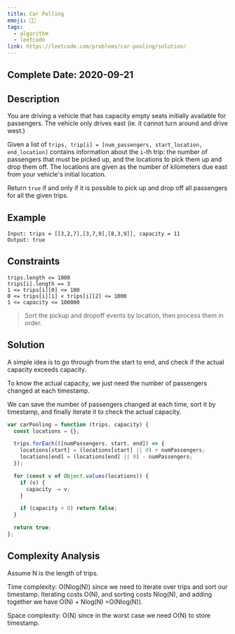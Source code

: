 ```yaml
---
title: Car Polling
emoji: 👨‍💻
tags:
  - algorithm
  - leetcode
link: https://leetcode.com/problems/car-pooling/solution/
---
```


## Complete Date: 2020-09-21

## Description

You are driving a vehicle that has capacity empty seats initially available for passengers. The vehicle only drives east (ie. it cannot turn around and drive west.)

Given a list of `trips, trip[i] = [num_passengers, start_location, end_location]` contains information about the `i`-th trip: the number of passengers that must be picked up, and the locations to pick them up and drop them off. The locations are given as the number of kilometers due east from your vehicle's initial location.

Return `true` if and only if it is possible to pick up and drop off all passengers for all the given trips.

## Example

```
Input: trips = [[3,2,7],[3,7,9],[8,3,9]], capacity = 11
Output: true
```

## Constraints

```
trips.length <= 1000
trips[i].length == 3
1 <= trips[i][0] <= 100
0 <= trips[i][1] < trips[i][2] <= 1000
1 <= capacity <= 100000
```

> Sort the pickup and dropoff events by location, then process them in order.

## Solution

A simple idea is to go through from the start to end, and check if the actual capacity exceeds capacity.

To know the actual capacity, we just need the number of passengers changed at each timestamp.

We can save the number of passengers changed at each time, sort it by timestamp, and finally iterate it to check the actual capacity.

```js
var carPooling = function (trips, capacity) {
  const locations = {};

  trips.forEach(([numPassengers, start, end]) => {
    locations[start] = (locations[start] || 0) + numPassengers;
    locations[end] = (locations[end] || 0) - numPassengers;
  });

  for (const v of Object.values(locations)) {
    if (v) {
      capacity -= v;
    }

    if (capacity < 0) return false;
  }

  return true;
};
```

## Complexity Analysis

Assume N is the length of trips.

Time complexity: O(Nlog(N)) since we need to iterate over trips and sort our timestamp. Iterating costs O(N), and sorting costs Nlog(N), and adding together we have O(N) + Nlog(N) =O(Nlog(N)).

Space complexity: O(N) since in the worst case we need O(N) to store timestamp.
